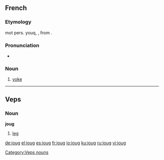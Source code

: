 ==French==

===Etymology===
mot pers. youq, {{L.|fr}} {{term|iugum}}, from {{proto|Indo-European|yugóm|lang=fr}}.

===Pronunciation===
* {{IPA|/ʒu/|lang=fr}}

===Noun===
{{fr-noun|m}}

# [[yoke]]

----

==Veps==

===Noun===
'''joug'''

# [[leg]]

[[Category:Veps nouns]]

[[de:joug]]
[[el:joug]]
[[es:joug]]
[[fr:joug]]
[[io:joug]]
[[ku:joug]]
[[ru:joug]]
[[vi:joug]]